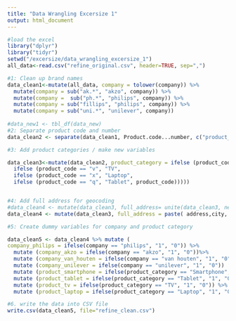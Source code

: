 ```yaml
---
title: "Data Wrangling Excersize 1"
output: html_document
---
```


```r
#load the excel
library("dplyr")
library("tidyr")
setwd("/excersize/data_wrangling_excersize_1")
all_data<-read.csv("refine_original.csv", header=TRUE, sep=",")

#1: Clean up brand names
data_clean1<-mutate(all_data, company = tolower(company)) %>% 
  mutate(company = sub("ak.*", "akzo", company)) %>%
  mutate(company =  sub("ph.*", "philips", company)) %>% 
  mutate(company = sub("fillips", "philips", company)) %>%
  mutate(company = sub("uni.*", "unilever", company))
  
#data_new1 <- tbl_df(data_new)
#2: Separate product code and number
data_clean2 <- separate(data_clean1, Product.code...number, c("product_code","product_number"))

#3: Add product categories / make new variables

data_clean3<-mutate(data_clean2, product_category = ifelse (product_code == "p", "Smartphone",
  ifelse (product_code == "v", "TV",
  ifelse (product_code == "x", "Laptop",
  ifelse (product_code == "q", "Tablet", product_code)))))


#4: Add full address for geocoding
#data_clean4 <- mutate(data_clean3, full_address= unite(data_clean3, new_col, address, city,country, sep=","))
data_clean4 <- mutate(data_clean3, full_address = paste( address,city, country, sep=","))

#5: Create dummy variables for company and product category

data_clean5 <- data_clean4 %>% mutate (
company_philips = ifelse(company == "philips", "1", "0")) %>% 
  mutate (company_akzo = ifelse(company == "akzo", "1", "0"))%>% 
  mutate (company_van_houten = ifelse(company == "van houten", "1", "0")) %>% 
  mutate (company_unilever = ifelse(company == "unilever", "1", "0"))  %>% 
  mutate (product_smartphone = ifelse(product_category == "Smartphone", "1", "0")) %>%
  mutate (product_tablet = ifelse(product_category == "Tablet", "1", "0")) %>%
  mutate (product_tv = ifelse(product_category == "TV", "1", "0")) %>%
  mutate (product_laptop = ifelse(product_category == "Laptop", "1", "0"))

#6. write the data into CSV file
write.csv(data_clean5, file="refine_clean.csv")

```

